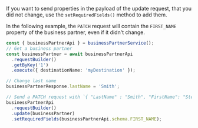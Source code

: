 If you want to send properties in the payload of the update request, that you did not change, use the `setRequiredFields()` method to add them.

In the following example, the `PATCH` request will contain the `FIRST_NAME` property of the business partner, even if it didn't change.

```ts
const { businessPartnerApi } = businessPartnerService();
// Get a business partner
const businessPartner = await businessPartnerApi
  .requestBuilder()
  .getByKey('1')
  .execute({ destinationName: 'myDestination' });

// Change last name
businessPartnerResponse.lastName = 'Smith';

// Send a PATCH request with `{ "LastName" : "Smith", "FirstName": "Steve" }`  and include the first name although it was not changed
businessPartnerApi
  .requestBuilder()
  .update(businessPartner)
  .setRequiredFields(businessPartnerApi.schema.FIRST_NAME);
```
